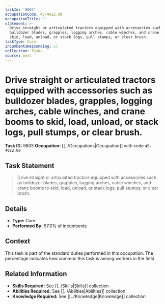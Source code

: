 ```yaml
---
taskId: '9803'
occupationCode: 45-4022.00
occupationTitle: ''
statement: >-
  Drive straight or articulated tractors equipped with accessories such as
  bulldozer blades, grapples, logging arches, cable winches, and crane booms to
  skid, load, unload, or stack logs, pull stumps, or clear brush.
taskType: Core
incumbentsResponding: 57
collection: Tasks
source: onet
---
```

# Drive straight or articulated tractors equipped with accessories such as bulldozer blades, grapples, logging arches, cable winches, and crane booms to skid, load, unload, or stack logs, pull stumps, or clear brush.

**Task ID:** 9803
**Occupation:** [[../Occupations|Occupation]] with code `45-4022.00`

## Task Statement

> Drive straight or articulated tractors equipped with accessories such as bulldozer blades, grapples, logging arches, cable winches, and crane booms to skid, load, unload, or stack logs, pull stumps, or clear brush.

## Details

- **Type:** Core
- **Performed By:** 57.0% of incumbents

## Context

This task is part of the standard duties performed in this occupation. The percentage indicates how common this task is among workers in the field.

## Related Information

- **Skills Required:** See [[../Skills|Skills]] collection
- **Abilities Required:** See [[../Abilities|Abilities]] collection
- **Knowledge Required:** See [[../Knowledge|Knowledge]] collection
